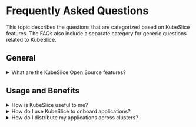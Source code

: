 # Frequently Asked Questions 

This topic describes the questions that are categorized based on KubeSlice features. The FAQs also include a 
separate category for generic questions related to KubeSlice. 

## General

<details>
<summary>What are the KubeSlice Open Source features?  </summary>
<p>
**KubeSlice Open Source Features**

* Multi-cluster connectivity
  * On-prem, EKS, GKE, AKS, OCP, LKE, etc.
    * Slice specific L3 overlay network, CNI agnostic, slice subnet, IPAM, and QoS/priority
  * Full mesh connectivity
  * Micro-segmentation and isolation
  * Automation of Gateways, OpenVPN tunnels, redundant tunnels, and key rotation
  * NSM overlay network in clusters
  * Pod-to-pod connectivity over the overlay network
* Namespace association
  * Application namespaces
    - One or more namespaces can be associated with a slice.
  * Allowed namespaces
* Application onboarding
  * Application services/pods are onboarded on to a slice.
* Network policy, isolation, and monitoring
  * Network policies applied to all the associated application namespaces across all 
    clusters associated with a slice.
  * Worker Operator monitors for drifts, alerts, and remediation
* Service discovery across a slice
  * Service export and import
  * Service-to-service connectivity over the slice overlay network
* Istio service mesh integration 
  * Control plane per cluster
* Service imports as virtual services
  * E/W ingress/egress gateways
  * mTLS across clusters
* KubeSlice Controller
  * KubeSlice Control Plane and GitOps
  * Extends Kubernetes Control Plane
  * Multiple projects/tenants
  * Configuration/state managed using CRDs 
  * Slice management, operations, and policies
</p>
</details>

## Usage and Benefits

<details>
<summary>How is KubeSlice useful to me?</summary>
<p>
KubeSlice creates a flat, secure virtual network overlay for streamlined data distribution and communication between 
distributed workloads. It enables multi-tenancy and reduces deployment time, complexity, and costs for multi-cloud, hybrid 
cloud, and edge environments. KubeSlice seamlessly integrates with the Kubernetes ecosystem.
</p>
</details>


<details>
<summary>How do I use KubeSlice to onboard applications?</summary>
<p>
KubeSlice supports slice creation. A slice can be connected to worker clusters, and 
applications from those connected clusters can be onboarded onto the slice. 
To learn more, see [onboarding applications](/versioned_docs/version-1.4.0/install-kubeslice/yaml/slice-operations/slice-operations-slice-creation.mdx#onboard-namespaces).
</p>
</details>

<details>
<summary>How do I distribute my applications across clusters?</summary>
<p>
You can onboard applications from your cluster onto a slice by onboarding namespaces and create a service export to 
distribute applications across clusters. The other clusters must also be part of that slice.
To learn more, see [Service Export](/versioned_docs/version-1.4.0/install-kubeslice/yaml/slice-operations/slice-operations-slice-creation.mdx#serviceexports-and-serviceimports).
</p>
</details>